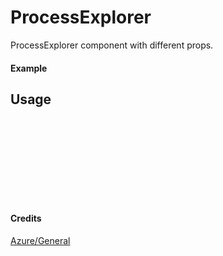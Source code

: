 
<Meta of={ProcessExplorer} title="Azure/General/ProcessExplorer" />

# ProcessExplorer

ProcessExplorer component with different props.

#### Example

<Canvas of={ProcessExplorer.Primary} />

## Usage

```ts
import { ProcessExplorer } from "yadl-ui";

const Example = () => {
  return (
      <ProcessExplorer />
  );
};

export default Example;
```

#### Credits
[Azure/General](https://learn.microsoft.com/en-us/azure/architecture/icons/)

